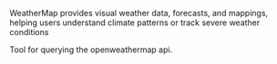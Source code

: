 WeatherMap provides visual weather data, forecasts, and mappings, helping users understand climate patterns or track severe weather conditions

<Accordion title="Weather Info">
Tool for querying the openweathermap api.
</Accordion>


